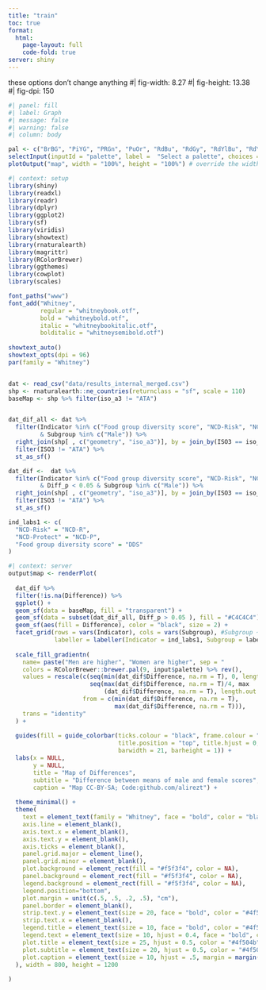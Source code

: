 ```yaml
---
title: "train"
toc: true
format: 
  html:
    page-layout: full
    code-fold: true
server: shiny
---
```


these options don't change anything
#| fig-width: 8.27
#| fig-height: 13.38
#| fig-dpi: 150

```r
#| panel: fill
#| label: Graph
#| message: false
#| warning: false
#| column: body

pal <- c("BrBG", "PiYG", "PRGn", "PuOr", "RdBu", "RdGy", "RdYlBu", "RdYlGn", "Spectral")
selectInput(inputId = "palette", label =  "Select a palette", choices = unique(pal), selected = "Spectral")
plotOutput("map", width = "100%", height = "100%") # override the width and height args in chunk options

```

```r
#| context: setup
library(shiny)
library(readxl)
library(readr)
library(dplyr)
library(ggplot2)
library(sf)
library(viridis)
library(showtext)
library(rnaturalearth)
library(magrittr)
library(RColorBrewer)
library(ggthemes)
library(cowplot)
library(scales)

font_paths("www")
font_add("Whitney",
         regular = "whitneybook.otf", 
         bold = "whitneybold.otf",
         italic = "whitneybookitalic.otf", 
         bolditalic = "whitneysemibold.otf")
  
showtext_auto()
showtext_opts(dpi = 96)
par(family = "Whitney")


dat <- read_csv("data/results_internal_merged.csv")
shp <- rnaturalearth::ne_countries(returnclass = "sf", scale = 110)
baseMap <- shp %>% filter(iso_a3 != "ATA")


dat_dif_all <- dat %>%
  filter(Indicator %in% c("Food group diversity score", "NCD-Risk", "NCD-Protect")
         & Subgroup %in% c("Male")) %>%
  right_join(shp[ , c("geometry", "iso_a3")], by = join_by(ISO3 == iso_a3)) %>%
  filter(ISO3 != "ATA") %>%
  st_as_sf()

dat_dif <-  dat %>%
  filter(Indicator %in% c("Food group diversity score", "NCD-Risk", "NCD-Protect")
         & Diff_p < 0.05 & Subgroup %in% c("Male")) %>%
  right_join(shp[ , c("geometry", "iso_a3")], by = join_by(ISO3 == iso_a3)) %>%
  filter(ISO3 != "ATA") %>%
  st_as_sf()

ind_labs1 <- c(
  "NCD-Risk" = "NCD-R",
  "NCD-Protect" = "NCD-P",
  "Food group diversity score" = "DDS"
)

```

```r
#| context: server
output$map <- renderPlot(
  
  dat_dif %>%
  filter(!is.na(Difference)) %>%
  ggplot() +
  geom_sf(data = baseMap, fill = "transparent") +
  geom_sf(data = subset(dat_dif_all, Diff_p > 0.05 ), fill = "#C4C4C4") +
  geom_sf(aes(fill = Difference), color = "black", size = 2) +
  facet_grid(rows = vars(Indicator), cols = vars(Subgroup), #Subgroup ~ Indicator, 
             labeller = labeller(Indicator = ind_labs1, Subgroup = label_value)) +
  
  scale_fill_gradientn(
    name= paste("Men are higher", "Women are higher", sep = "                                                              "),
    colors = RColorBrewer::brewer.pal(9, input$palette) %>% rev(),
    values = rescale(c(seq(min(dat_dif$Difference, na.rm = T), 0, length.out = 5),
                       seq(max(dat_dif$Difference, na.rm = T)/4, max 
                           (dat_dif$Difference, na.rm = T), length.out = 4)),
                     from = c(min(dat_dif$Difference, na.rm = T), 
                              max(dat_dif$Difference, na.rm = T))),
    trans = "identity"
  ) +
  
  guides(fill = guide_colorbar(ticks.colour = "black", frame.colour = "black",
                               title.position = "top", title.hjust = 0, 
                               barwidth = 21, barheight = 1)) +
  labs(x = NULL,
       y = NULL,
       title = "Map of Differences",
       subtitle = "Difference between means of male and female scores",
       caption = "Map CC-BY-SA; Code:github.com/alirezt") +
  
  theme_minimal() +
  theme(
    text = element_text(family = "Whitney", face = "bold", color = "black"),
    axis.line = element_blank(),
    axis.text.x = element_blank(),
    axis.text.y = element_blank(),
    axis.ticks = element_blank(),
    panel.grid.major = element_line(),
    panel.grid.minor = element_blank(),
    plot.background = element_rect(fill = "#f5f3f4", color = NA),
    panel.background = element_rect(fill = "#f5f3f4", color = NA),
    legend.background = element_rect(fill = "#f5f3f4", color = NA),
    legend.position="bottom",
    plot.margin = unit(c(.5, .5, .2, .5), "cm"),
    panel.border = element_blank(),
    strip.text.y = element_text(size = 20, face = "bold", color = "#4f504b", family = "Whitney"),
    strip.text.x = element_blank(),
    legend.title = element_text(size = 10, face = "bold", color = "#4f504b", family = "Whitney"),
    legend.text = element_text(size = 10, hjust = 0.4, face = "bold", color = "#4f504b", family = "Whitney"),
    plot.title = element_text(size = 25, hjust = 0.5, color = "#4f504b", family = "Whitney"),
    plot.subtitle = element_text(size = 20, hjust = 0.5, color = "#4f504b", margin = margin(b = 0.5, t = -0.1, l = 2, unit = "cm"), debug = F),
    plot.caption = element_text(size = 10, hjust = .5, margin = margin(t = 0.2, b = 0, unit = "cm"), color = "#939184")
  ), width = 800, height = 1200
    
)

```